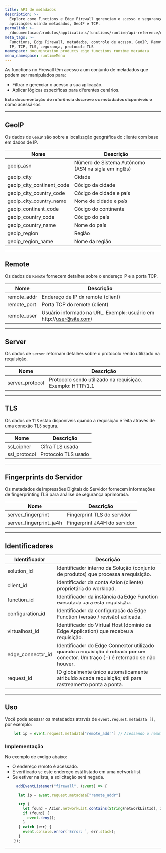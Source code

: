 ```yaml
---
title: API de metadados
description: >-
  Explore como Functions e Edge Firewall gerenciam o acesso e segurança de
  aplicações usando metadados, GeoIP e TCP.
permalink: >-
  /documentacao/produtos/applications/functions/runtime/api-reference/metadata/
meta_tags: >-
  Functions, Edge Firewall, metadados, controle de acesso, GeoIP, Remote
  IP, TCP, TLS, segurança, protocolo TLS
namespace: documentation_products_edge_functions_runtime_metadata
menu_namespace: runtimeMenu
---
```


As functions no Firewall têm acesso a um conjunto de metadados que podem ser manipulados para:

- Filtrar e gerenciar o acesso a sua aplicação.
- Aplicar lógicas específicas para diferentes cenários.

Esta documentação de referência descreve os metadados disponíveis e como acessá-los.

---

## GeoIP

Os dados de `GeoIP` são sobre a localização geográfica do cliente com base em dados de IP.

| Nome | Descrição |
| - | - |
| geoip_asn | Número de Sistema Autônomo (ASN na sigla em inglês) |
| geoip_city | Cidade |
| geoip_city_continent_code | Código da cidade |
| geoip_city_country_code | Código de cidade e país |
| geoip_city_country_name | Nome de cidade e país |
| geoip_continent_code | Código do continente |
| geoip_country_code | Código do país |
| geoip_country_name | Nome do país|
| geoip_region | Região |
| geoip_region_name | Nome da região |

---

## Remote

Os dados de `Remote` fornecem detalhes sobre o endereço IP e a porta TCP.

| Nome | Descrição |
|----------------------------------|----------------------------------------------------------------|
|  remote_addr                     | Endereço de IP do remote (client)                                   |
|  remote_port                     | Porta TCP do remote (client)                                      |
|  remote_user                     | Usuário informado na URL. Exemplo: usuário em http://user@site.com/ |


---

## Server

Os dados de `server` retornam detalhes sobre o protocolo sendo utilizado na requisição.

| Nome | Descrição |
|----------------------------------|----------------------------------------------------------------|
| server_protocol      | Protocolo sendo utilizado na requisição. Exemplo: HTTP/1.1 |

---

## TLS

Os dados de `TLS` estão disponíveis quando a requisição é feita através de uma conexão TLS segura.

| Nome | Descrição |
|----------------------------------|----------------------------------------------------------------|
| ssl_cipher | Cifra TLS usada |
| ssl_protocol | Protocolo TLS usado |

---

## Fingerprints do Servidor

Os metadados de Impressões Digitais do Servidor fornecem informações de fingerprinting TLS para análise de segurança aprimorada.

| Nome | Descrição |
|----------------------------------|----------------------------------------------------------------|
| server_fingerprint | Fingerprint TLS do servidor |
| server_fingerprint_ja4h | Fingerprint JA4H do servidor |

---

## Identificadores

| Identificador         | Descrição                                                                                                                    |
|-----------------------|-----------------------------------------------------------------------------------------------------------------------------|
| solution_id           | Identificador interno da Solução (conjunto de produtos) que processa a requisição.                                          |
| client_id             | Identificador da conta Azion (cliente) proprietária do workload.                                                            |
| function_id           | Identificador da instância da Edge Function executada para esta requisição.                                                  |
| configuration_id      | Identificador da configuração da Edge Function (versão / revisão) aplicada.                                                 |
| virtualhost_id        | Identificador do Virtual Host (domínio da Edge Application) que recebeu a requisição.                                       |
| edge_connector_id     | Identificador do Edge Connector utilizado quando a requisição é roteada por um conector. Um traço (-) é retornado se não houver. |
| request_id            | ID globalmente único automaticamente atribuído a cada requisição; útil para rastreamento ponta a ponta.                     |

---
## Uso

Você pode acessar os metadados através de `event.request.metadata []`, por exemplo:

```js
    let ip = event.request.metadata["remote_addr"] // Acessando o remote address da requisição
```

### Implementação

No exemplo de código abaixo:

- O endereço remoto é acessado.
- É verificado se este endereço está listado em uma network list.
- Se estiver na lista, a solicitação será negada.

```js
     addEventListener("firewall", (event) => {

      let ip = event.request.metadata["remote_addr"] 

      try {
        let found = Azion.networkList.contains(String(networkListId), ip); 
        if (found) {
          event.deny();
        }
      } catch (err) {
        event.console.error(`Error: `, err.stack);
      }
    });
```





---


